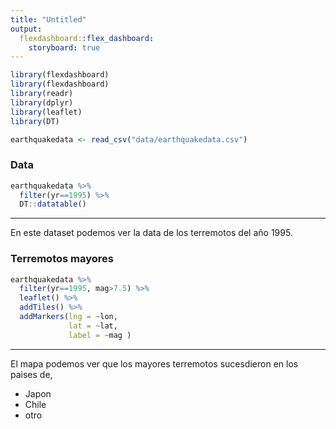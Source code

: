 ```yaml
---
title: "Untitled"
output: 
  flexdashboard::flex_dashboard:
    storyboard: true
---
```


```r
library(flexdashboard)
library(flexdashboard)
library(readr)
library(dplyr)
library(leaflet)
library(DT)
```

```r

earthquakedata <- read_csv("data/earthquakedata.csv")
```

### Data

```r
earthquakedata %>% 
  filter(yr==1995) %>% 
  DT::datatable()
```

***

En este dataset podemos ver la data de los terremotos del año 1995.


### Terremotos mayores

```r
earthquakedata %>% 
  filter(yr==1995, mag>7.5) %>% 
  leaflet() %>% 
  addTiles() %>% 
  addMarkers(lng = ~lon,
             lat = ~lat, 
             label = ~mag )
```




***

El mapa podemos ver que los mayores terremotos sucesdieron en los paises de,

- Japon
- Chile
- otro

